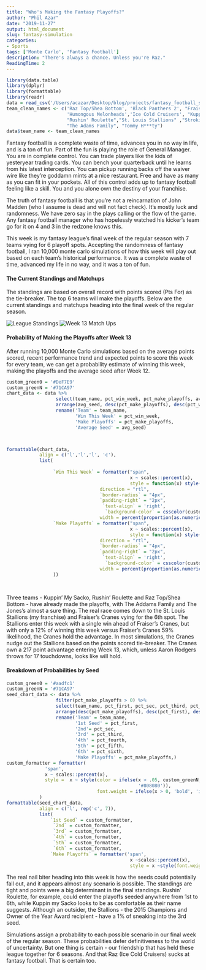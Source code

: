 ```yaml
---
title: "Who's Making the Fantasy Playoffs?"
author: "Phil Azar"
date: "2019-11-27"
output: html_document
slug: fantasy-simulation
categories: 
- Sports
tags: ['Monte Carlo', 'Fantasy Football']
description: "There's always a chance. Unless you're Raz."
ReadingTime: 2
---
```


```r
library(data.table)
library(dplyr)
library(formattable)
library(readr)
data = read_csv('/Users/acazar/Desktop/blog/projects/fantasy_football_sim/data/simulation_df.csv')
team_clean_names <- c('Raz Top/Shea Bottom', 'Black Panthers 2', "Fraiser's Cranes",
                      'Humongous Melonheads','Ice Cold Cruisers', "Kuppin' My Sacko", 
                      "Rushin' Roulette","St. Louis Stallions" ,"Strokin' My Ditka", "The Jones's", 
                      "The Adams Family", "Tommy H***ty")
data$team_name <- team_clean_names
```

Fantasy football is a complete waste of time, advances you in no way in life, and is a ton of fun. Part of the fun is playing the role of General Manager. You are in complete control. You can trade players like the kids of yesteryear trading cards. You can bench your quarterback until he learns from his latest interception. You can pickup running backs off the waiver wire like they're goddamn mints at a nice restaurant. Free and have as many as you can fit in your pockets. All of this control adds up to fantasy football feeling like a skill. You and you alone own the destiny of your franchise.


The truth of fantasy football is that you're not a reincarnation of John Madden (who I assume is dead and will not fact check). It's mostly luck and randomness. We have zero say in the plays calling or the flow of the game. Any fantasy football manager who has hopelessly watched his kicker's team go for it on 4 and 3 in the redzone knows this. 

This week is my fantasy league's final week of the regular season with 7 teams vying for 6 playoff spots. Accepting the randomness of fantasy football, I ran 10,000 monte carlo simulations of how this week will play out based on each team's historical performance. It was a complete waste of time, advanced my life in no way, and it was a ton of fun. 

#### The Current Standings and Matchups 

The standings are based on overall record with points scored (Pts For) as the tie-breaker. The top 6 teams will make the playoffs. Below are the current standings and matchups heading into the final week of the regular season. 

![League Standings](/images/ff_standings_real.png)
![Week 13 Match Ups](/images/ff_matchups.png)


#### Probability of Making the Playoffs after Week 13 

After running 10,000 Monte Carlo simulations based on the average points scored, recent performance trend and expected points to score this week for every team, we can get a probability estimate of winning this week, making the playoffs and the average seed after Week 12. 

```r
custom_green0 = '#DeF7E9'
custom_greenN = '#71CA97'
chart_data <- data %>% 
                  select(team_name, pct_win_week, pct_make_playoffs, avg_seed) %>% 
                  arrange(avg_seed, desc(pct_make_playoffs), desc(pct_win_week)) %>% 
                  rename('Team' = team_name, 
                         'Win This Week' = pct_win_week, 
                         'Make Playoffs' = pct_make_playoffs, 
                         'Average Seed' = avg_seed)



formattable(chart_data, 
            align = c('l','l','l', 'c'), 
            list(
                 
                 `Win This Week` = formatter("span", 
                                             x ~ scales::percent(x),
                                             style = function(x) style(display = "inline-block", 
                                  direction = "rtl", 
                                  `border-radius` = "4px", 
                                  `padding-right` = "2px", 
                                   `text-align` = 'right',
                                    `background-color` = csscolor(custom_greenN), 
                                  width = percent(proportion(as.numeric(x),)))),
                 `Make Playoffs` = formatter("span", 
                                             x ~ scales::percent(x),
                                             style = function(x) style(display = "inline-block", 
                                  direction = "rtl", 
                                  `border-radius` = "4px", 
                                  `padding-right` = "2px", 
                                   `text-align` = 'right',
                                    `background-color` = csscolor(custom_greenN), 
                                  width = percent(proportion(as.numeric(x),))))
                 ))
                  
                  

```


Three teams - Kuppin' My Sacko, Rushin' Roulette and Raz Top/Shea Bottom - have already made the playoffs, with The Addams Family and The Jones's almost a sure thing. The real race comes down to the St. Louis Stallions (my franchise) and Fraiser's Cranes vying for the 6th spot. The Stallions enter this week with a single win ahead of Fraiser's Cranes, but with only a 12% of winning this week versus Fraiser's Cranes 59% likelihood, the Cranes hold the advantage. In most simulations, the Cranes nudge out the Stallions based on the points scored tie-breaker. The Cranes own a 217 point advantage entering Week 13, which, unless Aaron Rodgers throws for 17 touchdowns, looks like will hold.  

#### Breakdown of Probabilities by Seed 
```r
custom_green0 = '#aadfc1'
custom_greenN = '#71CA97'
seed_chart_data <- data %>% 
                  filter(pct_make_playoffs > 0) %>% 
                  select(team_name, pct_first, pct_sec, pct_third, pct_fourth, pct_fifth, pct_sixth,  pct_make_playoffs) %>% 
                  arrange(desc(pct_make_playoffs), desc(pct_first), desc(pct_sec), desc(pct_third)) %>% 
                  rename('Team' = team_name, 
                         '1st Seed' = pct_first, 
                         '2nd'= pct_sec, 
                         '3rd' = pct_third, 
                         '4th' = pct_fourth, 
                         '5th' = pct_fifth, 
                         '6th' = pct_sixth, 
                         'Make Playoffs' = pct_make_playoffs,)
custom_formatter = formatter(
              'span', 
              x ~ scales::percent(x), 
              style =  x ~ style(color = ifelse(x > .05, custom_greenN, ifelse(x >= .01, custom_green0, 
                                                '#808080')), 
                                 font.weight = ifelse(x > 0, 'bold', 'italic'))
            )
formattable(seed_chart_data, 
            align = c('l', rep('c', 7)),
            list(
                `1st Seed` = custom_formatter, 
                 `2nd` = custom_formatter, 
                 `3rd` = custom_formatter, 
                 `4th` = custom_formatter, 
                 `5th` = custom_formatter, 
                 `6th` = custom_formatter, 
                `Make Playoffs` = formatter('span', 
                                             x ~scales::percent(x),
                                             style = x ~style(font.weight = 'bold'))))
```


The real nail biter heading into this week is how the seeds could potentially fall out, and it appears almost any scenario is possible. The standings are tight and points were a big determinant in the final standings. Rushin' Roulette, for example, could enter the playoffs seeded anywhere from 1st to 6th, while Kuppin my Sacko looks to be as comfortable as their name suggests. Although an outsider, the Stallions - the 2015 Champions and Owner of the Year Award recipient - have a 1% of sneaking into the 3rd seed. 

Simulations assign a probability to each possible scenario in our final week of the regular season. These probabilities defer definitiveness to the world of uncertainty. But one thing is certain - our friendship that has held these league together for 6 seasons. And that Raz (Ice Cold Cruisers) sucks at fantasy football. That is certain too. 




